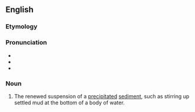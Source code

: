 ==English==

===Etymology===
{{prefix|en|re|suspension}}

===Pronunciation===
* {{IPA|/ˌɹiːsəˈspɛnʃən/|lang=en}}
* {{rhymes|ɛnʃən|lang=en}}
* {{hyph|re|sus|pen|sion|lang=en}}

===Noun===
{{en-noun}}

# {{lb|en|ecology}} The renewed suspension of a [[precipitate]]d [[sediment]], such as stirring up settled mud at the bottom of a body of water.